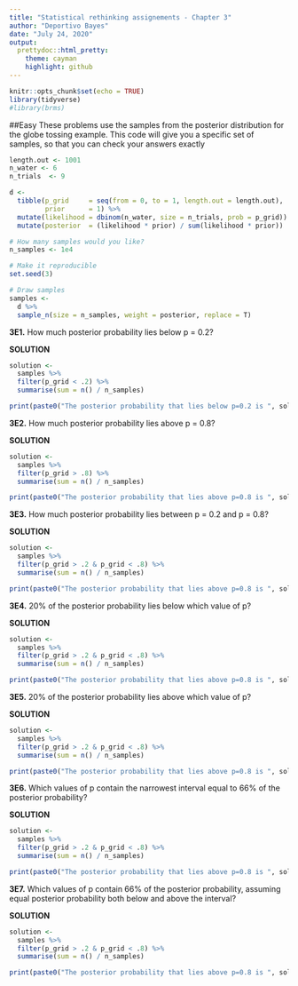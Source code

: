 ```yaml
---
title: "Statistical rethinking assignements - Chapter 3"
author: "Deportivo Bayes"
date: "July 24, 2020"
output:
  prettydoc::html_pretty:
    theme: cayman
    highlight: github
---
```


```r
knitr::opts_chunk$set(echo = TRUE)
library(tidyverse)
#library(brms)
```

##Easy
These problems use the samples from the posterior distribution for the globe tossing example.
This code will give you a specific set of samples, so that you can check your answers exactly

```r
length.out <- 1001
n_water <- 6
n_trials  <- 9

d <-
  tibble(p_grid     = seq(from = 0, to = 1, length.out = length.out),
         prior      = 1) %>% 
  mutate(likelihood = dbinom(n_water, size = n_trials, prob = p_grid)) %>% 
  mutate(posterior  = (likelihood * prior) / sum(likelihood * prior))

# How many samples would you like?
n_samples <- 1e4

# Make it reproducible
set.seed(3)

# Draw samples
samples <-
  d %>% 
  sample_n(size = n_samples, weight = posterior, replace = T)
```

**3E1.** How much posterior probability lies below p = 0.2?

**SOLUTION**

```r
solution <- 
  samples %>% 
  filter(p_grid < .2) %>% 
  summarise(sum = n() / n_samples)

print(paste0("The posterior probability that lies below p=0.2 is ", solution$sum))
```

**3E2.** How much posterior probability lies above p = 0.8?

**SOLUTION**

```r
solution <- 
  samples %>% 
  filter(p_grid > .8) %>% 
  summarise(sum = n() / n_samples)

print(paste0("The posterior probability that lies above p=0.8 is ", solution$sum))
```

**3E3.** How much posterior probability lies between p = 0.2 and p = 0.8?

**SOLUTION**

```r
solution <- 
  samples %>% 
  filter(p_grid > .2 & p_grid < .8) %>% 
  summarise(sum = n() / n_samples)

print(paste0("The posterior probability that lies above p=0.8 is ", solution$sum))
```

**3E4.** 20% of the posterior probability lies below which value of p?

**SOLUTION**

```r
solution <- 
  samples %>% 
  filter(p_grid > .2 & p_grid < .8) %>% 
  summarise(sum = n() / n_samples)

print(paste0("The posterior probability that lies above p=0.8 is ", solution$sum))
```

**3E5.** 20% of the posterior probability lies above which value of p?

**SOLUTION**
```r
solution <- 
  samples %>% 
  filter(p_grid > .2 & p_grid < .8) %>% 
  summarise(sum = n() / n_samples)

print(paste0("The posterior probability that lies above p=0.8 is ", solution$sum))
```

**3E6.** Which values of p contain the narrowest interval equal to 66% of the posterior probability?

**SOLUTION**
```r
solution <- 
  samples %>% 
  filter(p_grid > .2 & p_grid < .8) %>% 
  summarise(sum = n() / n_samples)

print(paste0("The posterior probability that lies above p=0.8 is ", solution$sum))
```

**3E7.** Which values of p contain 66% of the posterior probability, assuming equal posterior probability
both below and above the interval?

**SOLUTION**
```r
solution <- 
  samples %>% 
  filter(p_grid > .2 & p_grid < .8) %>% 
  summarise(sum = n() / n_samples)

print(paste0("The posterior probability that lies above p=0.8 is ", solution$sum))
```
